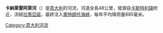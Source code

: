 {{coord|40|42|N|17|49|E|region:IT_type:river|display=title}}

'''卡納萊雷阿萊河'''（{{lang-it|Canale Reale}}）是[[意大利|意大利]]的河流，河道全長48公里，發源自[[卡斯特利镇|卡斯特利镇]]附近，流經[[拉蒂亞諾|拉蒂亞諾]]，最終注入[[奧特朗托海峽|奧特朗托海峽]]，每年平均降雨量885毫米。

{{italy-geo-stub}}
[[Category:意大利河流|Category:意大利河流]]